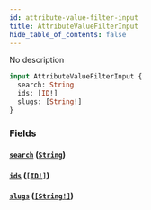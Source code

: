 ```yaml
---
id: attribute-value-filter-input
title: AttributeValueFilterInput
hide_table_of_contents: false
---
```


No description

```graphql
input AttributeValueFilterInput {
  search: String
  ids: [ID!]
  slugs: [String!]
}
```

### Fields

#### [`search`](#) ([`String`](../../../developer/api-reference/scalars/string))

#### [`ids`](#) ([`[ID!]`](../../../developer/api-reference/scalars/id))

#### [`slugs`](#) ([`[String!]`](../../../developer/api-reference/scalars/string))

